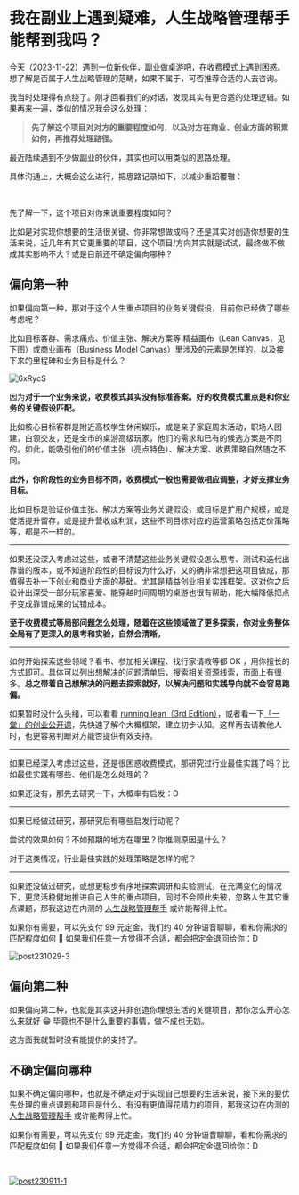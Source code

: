 # 我在副业上遇到疑难，人生战略管理帮手能帮到我吗？

今天（2023-11-22）遇到一位新伙伴，副业做桌游吧，在收费模式上遇到困惑。想了解是否属于人生战略管理的范畴，如果不属于，可否推荐合适的人去咨询。

我当时处理得有点绕了。刚才回看我们的对话，发现其实有更合适的处理逻辑。如果再来一遍，类似的情况我会这么处理：

> **先了解这个项目对对方的重要程度如何，以及对方在商业、创业方面的积累如何，再推荐处理路径。**

最近陆续遇到不少做副业的伙伴，其实也可以用类似的思路处理。

具体沟通上，大概会这么进行，把思路记录如下，以减少重蹈覆辙：

<br />

先了解一下，这个项目对你来说重要程度如何？

比如是对实现你想要的生活很关键、你非常想做成吗？还是其实对创造你想要的生活来说，近几年有其它更重要的项目，这个项目/方向其实就是试试，最终做不做成其实影响不大？或是目前还不确定偏向哪种？

## 偏向第一种

如果偏向第一种，那对于这个人生重点项目的业务关键假设，目前你已经做了哪些考虑呢？

比如目标客群、需求痛点、价值主张、解决方案等 精益画布（Lean Canvas，见下图）或商业画布（Business Model Canvas）里涉及的元素是怎样的，以及接下来的里程碑和业务目标是什么？

![6xRycS](https://cdn.sunnyhuang.net/share/6xRycS.jpg/webp ':size=700')

因为**对于一个业务来说，收费模式其实没有标准答案。好的收费模式重点是和你业务的关键假设匹配。**

比如核心目标客群是附近高校学生休闲娱乐，或是亲子家庭周末活动，职场人团建，白领交友，还是全市的桌游高级玩家，他们的需求和已有的候选方案是不同的。如此，能吸引他们的价值主张（亮点特色）、解决方案、收费策略自然随之不同。

**此外，你阶段性的业务目标不同，收费模式一般也需要做相应调整，才好支撑业务目标。**

比如目标是验证价值主张、解决方案等业务关键假设，或目标是扩用户规模，或是促活提升留存，或是提升营收或利润，这些不同目标对应的运营策略包括定价策略等，都是不一样的。

---

如果还没深入考虑过这些，或者不清楚这些业务关键假设怎么思考、测试和迭代出靠谱的版本，或不知道阶段性的目标设为什么好，又的确非常想把这项目做成，那值得去补一下创业和商业方面的基础。尤其是精益创业相关实践框架。这对你之后设计出深受一部分玩家喜爱、能穿越时间周期的桌游也很有帮助，能大幅降低把点子变成靠谱成果的试错成本。

**至于收费模式等局部问题怎么处理，随着在这些领域做了更多探索，你对业务整体全局有了更深入的思考和实验，自然会清晰。**

---

如何开始探索这些领域？看书、参加相关课程、找行家请教等都 OK ，用你擅长的方式即可。具体可以列出想解决的问题清单后，搜索相关资源线索，市面上有很多。**总之带着自己想解决的问题去探索就好，以解决问题和实践导向就不会容易跑偏。**

如果暂时没什么头绪，可以看看 [running lean（3rd Edition）](https://leanstack.com/books/runninglean)，或者看一下[「一堂」的创业公开课](https://cdn.sunnyhuang.net/share/v5YvZw.png)，先快速了解个大概框架，建立初步认知。这样再去请教他人时，也更容易判断对方能否提供有效支持。

---

如果已经深入考虑过这些，还是很困惑收费模式，那研究过行业最佳实践了吗？比如最佳实践有哪些、他们是怎么处理的？

如果还没有，那先去研究一下，大概率有启发：D

---

如果已经做过研究，那研究后有哪些启发行动呢？

尝试的效果如何？不如预期的地方在哪里？你推测原因是什么？

对于这类情况，行业最佳实践的处理策略是怎样的呢？

---

如果还没做过研究，或想更稳步有序地探索调研和实验测试，在充满变化的情况下，更灵活稳健地推进自己人生的重点项目，同时不会顾此失彼，忽略人生其它重点课题，那我这边在内测的 [人生战略管理帮手](/) 或许能帮得上忙。

如果你有需要，可以先支付 99 元定金，我们约 40 分钟语音聊聊，看和你需求的匹配程度如何 🍻 如果我们任意一方觉得不合适，都会把定金退回给你：D

![post231029-3](https://cdn.sunnyhuang.net/share/post231030-4.jpg/webp ':size=450')

## 偏向第二种

如果偏向第二种，也就是其实这并非创造你理想生活的关键项目，那你怎么开心怎么来就好 😁 毕竟也不是什么重要的事情，做不成也无妨。

这方面我就暂时没有能提供的支持了。


## 不确定偏向哪种


如果不确定偏向哪种，也就是不确定对于实现自己想要的生活来说，接下来的要优先处理的重点课题和项目是什么、有没有更值得花精力的项目，那我这边在内测的  [人生战略管理帮手](/)  或许能帮得上忙。

如果你有需要，可以先支付 99 元定金，我们约 40 分钟语音聊聊，看和你需求的匹配程度如何 🍻 如果我们任意一方觉得不合适，都会把定金退回给你：D

<br />


[![post230911-1](https://cdn.sunnyhuang.net/share/post231101-1.jpg/webp)](/)